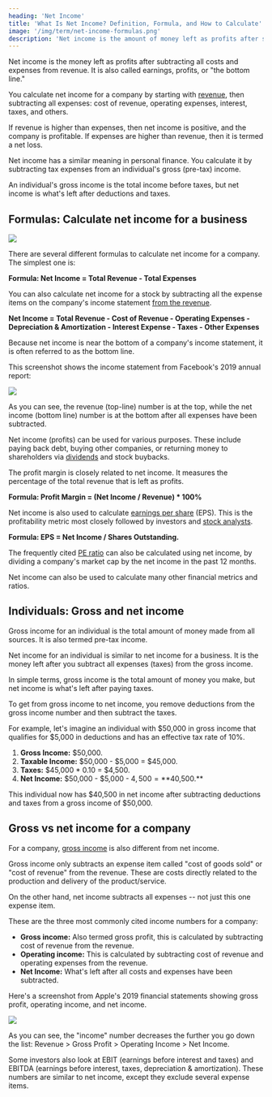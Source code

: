 ```yaml
---
heading: 'Net Income'
title: 'What Is Net Income? Definition, Formula, and How to Calculate'
image: '/img/term/net-income-formulas.png'
description: 'Net income is the amount of money left as profits after subtracting all expenses from the total revenue or gross income. It is also called earnings or profits.'
---
```


Net income is the money left as profits after subtracting all costs and expenses from revenue. It is also called earnings, profits, or "the bottom line."

You calculate net income for a company by starting with [revenue](/term/revenue/), then subtracting all expenses: cost of revenue, operating expenses, interest, taxes, and others.

If revenue is higher than expenses, then net income is positive, and the company is profitable. If expenses are higher than revenue, then it is termed a net loss.

Net income has a similar meaning in personal finance. You calculate it by subtracting tax expenses from an individual's gross (pre-tax) income.

An individual's gross income is the total income before taxes, but net income is what's left after deductions and taxes.

## Formulas: Calculate net income for a business

<img
	src="/img/term/net-income-formulas.png"
	text="Net income formulas"
	width={954}
	height={477}
	className="add-border"
/>

There are several different formulas to calculate net income for a company. The simplest one is:

**Formula: Net Income = Total Revenue - Total Expenses**

You can also calculate net income for a stock by subtracting all the expense items on the company's income statement [from the revenue](/revenue-vs-income/).

**Net Income = Total Revenue - Cost of Revenue - Operating Expenses - Depreciation & Amortization - Interest Expense - Taxes - Other Expenses**

Because net income is near the bottom of a company's income statement, it is often referred to as the bottom line.

This screenshot shows the income statement from Facebook's 2019 annual report:

<img
	src="/img/term/facebook-income-statement-2019-screenshot.png"
	text="Facebook income statement 2019 screenshot"
	width={543}
	height={323}
	loading="lazy"
	className="add-border"
/>

As you can see, the revenue (top-line) number is at the top, while the net income (bottom line) number is at the bottom after all expenses have been subtracted.

Net income (profits) can be used for various purposes. These include paying back debt, buying other companies, or returning money to shareholders via [dividends](/how-often-are-dividends-paid/) and stock buybacks.

The profit margin is closely related to net income. It measures the percentage of the total revenue that is left as profits.

**Formula: Profit Margin = (Net Income / Revenue) \* 100%**

Net income is also used to calculate [earnings per share](/term/eps-earnings-per-share/) (EPS). This is the profitability metric most closely followed by investors and [stock analysts](/analyst-ratings-explained/).

**Formula: EPS = Net Income / Shares Outstanding.**

The frequently cited [PE ratio](/term/pe-ratio/) can also be calculated using net income, by dividing a company's market cap by the net income in the past 12 months.

Net income can also be used to calculate many other financial metrics and ratios.

## Individuals: Gross and net income

Gross income for an individual is the total amount of money made from all sources. It is also termed pre-tax income.

Net income for an individual is similar to net income for a business. It is the money left after you subtract all expenses (taxes) from the gross income.

In simple terms, gross income is the total amount of money you make, but net income is what's left after paying taxes.

To get from gross income to net income, you remove deductions from the gross income number and then subtract the taxes.

For example, let's imagine an individual with $50,000 in gross income that qualifies for $5,000 in deductions and has an effective tax rate of 10%.

1. **Gross Income:** $50,000.
2. **Taxable Income:** $50,000 - $5,000 = $45,000.
3. **Taxes:** $45,000 \* 0.10 = $4,500.
4. **Net Income:** $50,000 - $5,000 - $4,500 = **$40,500.**

This individual now has $40,500 in net income after subtracting deductions and taxes from a gross income of $50,000.

## Gross vs net income for a company

For a company, [gross income](/term/gross-profit/) is also different from net income.

Gross income only subtracts an expense item called "cost of goods sold" or "cost of revenue" from the revenue. These are costs directly related to the production and delivery of the product/service.

On the other hand, net income subtracts all expenses -- not just this one expense item.

These are the three most commonly cited income numbers for a company:

-  **Gross income:** Also termed gross profit, this is calculated by subtracting cost of revenue from the revenue.
-  **Operating income:** This is calculated by subtracting cost of revenue and operating expenses from the revenue.
-  **Net Income:** What's left after all costs and expenses have been subtracted.

Here's a screenshot from Apple's 2019 financial statements showing gross profit, operating income, and net income.

<img
	src="/img/term/apple-revenue-and-income.png"
	text="Apple revenue and income"
	width={583}
	height={242}
	loading="lazy"
	className="add-border"
/>

As you can see, the "income" number decreases the further you go down the list: Revenue > Gross Profit > Operating Income > Net Income.

Some investors also look at EBIT (earnings before interest and taxes) and EBITDA (earnings before interest, taxes, depreciation & amortization). These numbers are similar to net income, except they exclude several expense items.
